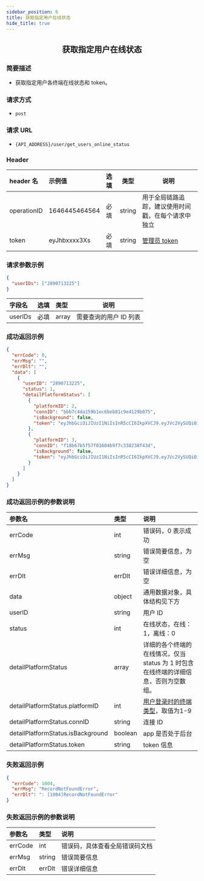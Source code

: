 ```yaml
---
sidebar_position: 6
title: 获取指定用户在线状态
hide_title: true
---
```


<center>

## 获取指定用户在线状态

</center>

### 简要描述

- 获取指定用户各终端在线状态和 token。

### 请求方式

- `post`

### 请求 URL

- `{API_ADDRESS}/user/get_users_online_status`

### Header

| header 名   | 示例值        | 选填 | 类型   | 说明                                                                    |
| :---------- | :------------ | :--- | ------ | ----------------------------------------------------------------------- |
| operationID | 1646445464564 | 必填 | string | 用于全局链路追踪，建议使用时间戳，在每个请求中独立                      |
| token       | eyJhbxxxx3Xs  | 必填 | string | [管理员 token](docs/restapi/apis/authenticationManagement/getAdminToken.mdx) |

### 请求参数示例

```json
{
  "userIDs": ["2890713225"]
}
```

| 字段名  | 选填 | 类型  | 说明                   |
| :------ | :--- | :---- | ---------------------- |
| userIDs | 必填 | array | 需要查询的用户 ID 列表 |

### 成功返回示例

```json
{
  "errCode": 0,
  "errMsg": "",
  "errDlt": "",
  "data": [
    {
      "userID": "2890713225",
      "status": 1,
      "detailPlatformStatus": [
        {
          "platformID": 2,
          "connID": "bbb7c4da159b1ec6beb81c9e4129b075",
          "isBackground": false,
          "token": "eyJhbGciOiJIUzI1NiIsInR5cCI6IkpXVCJ9.eyJVc2VySUQiOiIyODkwNzEzMjI1IiwiUGxhdGZvcm1JRCI6MywiZXhwIjoxNzA0Njk1NzI0LCJuYmYiOjE2OTY5MTk0MjQsImlhdCI6MTY5NjkxOTcyNH0.-TBNT0YKn_8YH9oO8A8SYEpNzOg1-EQD8O23R0MsVLE"
        },
        {
          "platformID": 3,
          "connID": "f18b67b5f57f01604b9f7c338238f43d",
          "isBackground": false,
          "token": "eyJhbGciOiJIUzI1NiIsInR5cCI6IkpXVCJ9.eyJVc2VySUQiOiIyODkwNzEzMjI1IiwiUGxhdGZvcm1JRCI6MiwiZXhwIjoxNzA0NTA5ODg4LCJuYmYiOjE2OTY3MzM1ODgsImlhdCI6MTY5NjczMzg4OH0.uii4Sf05z7VIGCDXUEtqq7cwdXakWkJJrCwYUigvc3I"
        }
      ]
    }
  ]
}
```

### 成功返回示例的参数说明

| 参数名                            | 类型    | 说明                                                                                                                                                            |
| :-------------------------------- | :------ | :-------------------------------------------------------------------------------------------------------------------------------------------------------------- |
| errCode                           | int     | 错误码，0 表示成功                                                                                                                                              |
| errMsg                            | string  | 错误简要信息，为空                                                                                                                                              |
| errDlt                            | errDlt  | 错误详细信息，为空                                                                                                                                              |
| data                              | object  | 通用数据对象，具体结构见下方                                                                                                                                    |
| userID                            | string  | 用户 ID                                                                                                                                                         |
| status                            | int     | 在线状态，在线：1，离线：0                                                                                                                                      |
| detailPlatformStatus              | array   | 详细的各个终端的在线情况，仅当 status 为 1 时包含在线终端的详细信息，否则为空数组。                                                                                                             |
| detailPlatformStatus.platformID     | int  | [用户登录时的终端类型](docs/restapi/commonFields.mdx)，取值为1-9 |
| detailPlatformStatus.connID       | string  | 连接 ID                                                                                                                                                         |
| detailPlatformStatus.isBackground | boolean | app 是否处于后台                                                                                                                                                |
| detailPlatformStatus.token        | string  | token 信息                                                                                                                                                      |

### 失败返回示例

```json
{
  "errCode": 1004,
  "errMsg": "RecordNotFoundError",
  "errDlt": ": [1004]RecordNotFoundError"
}
```

### 失败返回示例的参数说明

| 参数名  | 类型   | 说明                           |
| :------ | :----- | :----------------------------- |
| errCode | int    | 错误码，具体查看全局错误码文档 |
| errMsg  | string | 错误简要信息                   |
| errDlt  | errDlt | 错误详细信息                   |
